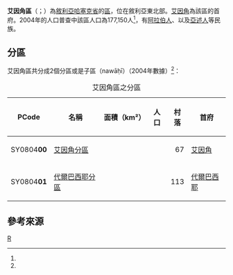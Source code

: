 {{Infobox settlement
| name = 艾因角區
| native_name = {{rtl-lang|ar|منطقة رأس العين}}
| image_map = Ras al-Ayn District.svg
| map_caption = 艾因角區在哈塞克省的位置（黃色區塊處）
| type = 敘利亞行政區
| subdivision_type = 國家
| subdivision_name = {{flag|Syria}}
| subdivision_type1 = 省
| subdivision_name1 = [[哈塞克省|哈塞克省]]
| subdivision_type2 = 首府
| subdivision_name2 = [[艾因角|艾因角]]
| area_total_km2 = 3826.19
| population = 177150
| population_density_km2 = 46.30
| population_as_of = 2004
| population_footnotes =<ref name=census2004>{{cite web |title=General Census of Population and Housing 2004 |url=http://www.cbssyr.sy/General%20census/census%202004/pop-man.pdf |publisher=Syrian [[Central_Bureau_of_Statistics_(Syria)|Central Bureau of Statistics]] |language=ar |accessdate=15 October 2015 |archiveurl=https://web.archive.org/web/20151208115353/http://www.cbssyr.sy/General%20census/census%202004/pop-man.pdf |archivedate=2015-12-08 |deadurl=yes }} Also available in English: {{cite web |title=2004 Census Data |url=https://www.humanitarianresponse.info/en/operations/syria/dataset/syrian-arab-republic-other |publisher=[[United_Nations_Office_for_the_Coordination_of_Humanitarian_Affairs|UN OCHA]] |accessdate=15 October 2015 |archive-date=2017-10-10 |archive-url=https://web.archive.org/web/20171010105732/https://www.humanitarianresponse.info/en/operations/syria/dataset/syrian-arab-republic-other |dead-url=no }}</ref>
| latNS = N
| latd = 36
| latm = 51
| lats = 00
| longEW = E
| longd = 40
| longm = 04
| longs = 00
| coordinates_display = inline,title
| geocode = SY0804
}}

'''艾因角區'''（{{lang-ar|منطقة رأس العين}}；{{lang-ku|'''Devera Serê Kaniyê'''}}）為[[敘利亞|敘利亞]][[哈塞克省|哈塞克省]]的[[区_(叙利亚)|區]]，位在敘利亞東北部。[[艾因角|艾因角]]為該區的首府。2004年的人口普查中該區人口為177,150人<ref name=census2004 />，有[[阿拉伯人|阿拉伯人]]、{{le|敘利亞庫德人|Kurds in Syria|庫德人}}以及[[亞述人|亞述人]]等民族。

==分區==
艾因角區共分成2個分區或是子區（nawāḥī）（2004年數據）<ref name=census2004 />：

{| class="wikitable sortable"
|- 
|+ 艾因角區之分區
! PCode || 名稱 || 面積（km²） || 人口 || 村落 || 首府
|-
| SY0804'''00'''
| [[艾因角分區|艾因角分區]]
| align=right | {{formatnum:2832.02}}
| align=right | {{formatnum:121536}}
| align=right | 67
| [[艾因角|艾因角]]
|-
| SY0804'''01'''
| [[代爾巴西耶分區|代爾巴西耶分區]]
| align=right | {{formatnum:994.17}}
| align=right | {{formatnum:55614}}
| align=right | 113
| [[代爾巴西耶|代爾巴西耶]]
|}

==參考來源==
{{reflist}}

{{敘利亞二級行政區|state=collapsed}}

[[Category:哈塞克省區份|R]]

{{Syria-geo-stub}}